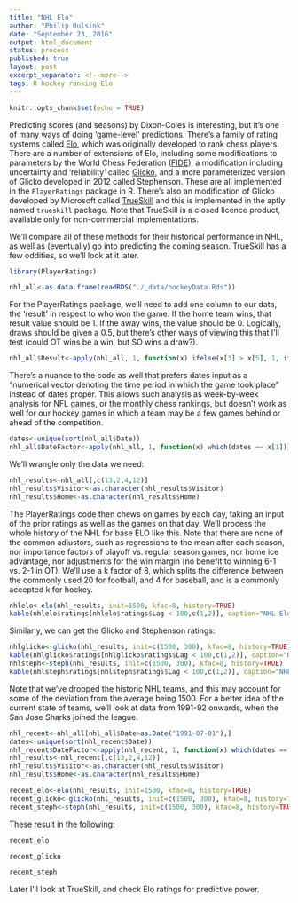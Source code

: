```yaml
---
title: "NHL Elo"
author: "Philip Bulsink"
date: "September 23, 2016"
output: html_document
status: process
published: true
layout: post
excerpt_separator: <!--more-->
tags: R hockey ranking Elo
---
```


```r
knitr::opts_chunk$set(echo = TRUE)
```

Predicting scores (and seasons) by Dixon-Coles is interesting, but it's one of many ways of doing 'game-level' predictions. There's a family of rating systems called [Elo](https://en.wikipedia.org/wiki/Elo_rating_system), which was originally developed to rank chess players. There are a number of extensions of Elo, including some modifications to parameters by the World Chess Federation ([FIDE](https://en.wikipedia.org/wiki/FIDE)), a modification including uncertainty and 'reliability' called [Glicko](https://en.wikipedia.org/wiki/Glicko_rating_system), and a more parameterized version of Glicko developed in 2012 called Stephenson. These are all implemented in the `PlayerRatings` package in R. There's also an modification of Glicko developed by Microsoft called [TrueSkill](http://research.microsoft.com/en-us/projects/trueskill) and this is implemented in the aptly named `trueskill` package. Note that TrueSkill is a closed licence product, available only for non-commercial implementations. 

We'll compare all of these methods for their historical performance in NHL, as well as (eventually) go into predicting the coming season. TrueSkill has a few oddities, so we'll look at it later.

<!--more-->

```r
library(PlayerRatings)

nhl_all<-as.data.frame(readRDS("./_data/hockeyData.Rds"))
```

For the PlayerRatings package, we'll need to add one column to our data, the 'result' in respect to who won the game. If the home team wins, that result value should be 1. If the away wins, the value should be 0. Logically, draws should be given a 0.5, but there's other ways of viewing this that I'll test (could OT wins be a win, but SO wins a draw?). 

```r
nhl_all$Result<-apply(nhl_all, 1, function(x) ifelse(x[3] > x[5], 1, ifelse(x[3]<x[5],0,0.5)))
```

There's a nuance to the code as well that prefers dates input as a "numerical vector denoting the time period in which the game took place" instead of dates proper. This allows such analysis as week-by-week analysis for NFL games, or the monthly chess rankings, but doesn't work as well for our hockey games in which a team may be a few games behind or ahead of the competition. 

```r
dates<-unique(sort(nhl_all$Date))
nhl_all$DateFactor<-apply(nhl_all, 1, function(x) which(dates == x[1]))
```

We'll wrangle only the data we need:

```r
nhl_results<-nhl_all[,c(13,2,4,12)]
nhl_results$Visitor<-as.character(nhl_results$Visitor)
nhl_results$Home<-as.character(nhl_results$Home)
```

The PlayerRatings code then chews on games by each day, taking an input of the prior ratings as well as the games on that day. We'll process the whole history of the NHL for base ELO like this. Note that there are none of the common adjustors, such as regressions to the mean after each season, nor importance factors of playoff vs. regular season games, nor home ice advantage, nor adjustments for the win margin (no benefit to winning 6-1 vs. 2-1 in OT). We'll use a k factor of 8, which splits the difference between the commonly used 20 for football, and 4 for baseball, and is a commonly accepted k for hockey.

```r
nhlelo<-elo(nhl_results, init=1500, kfac=8, history=TRUE)
kable(nhlelo$ratings[nhlelo$ratings$Lag < 100,c(1,2)], caption="NHL Elo Ratings")
```

Similarly, we can get the Glicko and Stephenson ratings:
```r
nhlglicko<-glicko(nhl_results, init=c(1500, 300), kfac=8, history=TRUE)
kable(nhlglicko$ratings[nhlglicko$ratings$Lag < 100,c(1,2)], caption="NHL Glicko Ratings")
nhlsteph<-steph(nhl_results, init=c(1500, 300), kfac=8, history=TRUE)
kable(nhlsteph$ratings[nhlsteph$ratings$Lag < 100,c(1,2)], caption="NHL Stephenson Ratings")
```

Note that we've dropped the historic NHL teams, and this may account for some of the deviation from the average being 1500. For a better idea of the current state of teams, we'll look at data from 1991-92 onwards, when the San Jose Sharks joined the league.

```r
nhl_recent<-nhl_all[nhl_all$Date>as.Date("1991-07-01"),]
dates<-unique(sort(nhl_recent$Date))
nhl_recent$DateFactor<-apply(nhl_recent, 1, function(x) which(dates == x[1]))
nhl_results<-nhl_recent[,c(13,2,4,12)]
nhl_results$Visitor<-as.character(nhl_results$Visitor)
nhl_results$Home<-as.character(nhl_results$Home)

recent_elo<-elo(nhl_results, init=1500, kfac=8, history=TRUE)
recent_glicko<-glicko(nhl_results, init=c(1500, 300), kfac=8, history=TRUE)
recent_steph<-steph(nhl_results, init=c(1500, 300), kfac=8, history=TRUE)
```

These result in the following:
```r
recent_elo
```

```r
recent_glicko
```

```r
recent_steph
```

Later I'll look at TrueSkill, and check Elo ratings for predictive power.